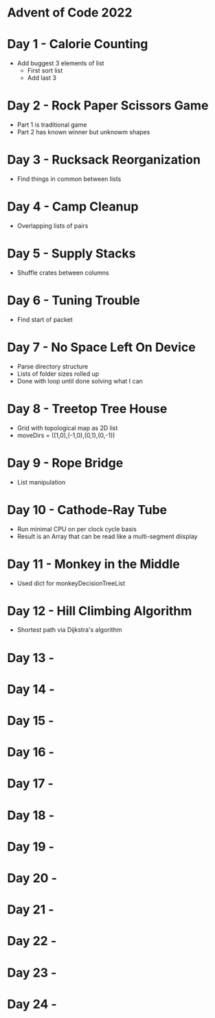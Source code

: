 = Advent of Code 2022 =

= Day 1 - Calorie Counting =

* Add buggest 3 elements of list
** First sort list
** Add last 3

= Day 2 - Rock Paper Scissors Game =

* Part 1 is traditional game
* Part 2 has known winner but unknowm shapes

= Day 3 - Rucksack Reorganization =

* Find things in common between lists

= Day 4 - Camp Cleanup =

* Overlapping lists of pairs

= Day 5 - Supply Stacks =

* Shuffle crates between columns

= Day 6 - Tuning Trouble =

* Find start of packet

= Day 7 - No Space Left On Device =

* Parse directory structure
* Lists of folder sizes rolled up
* Done with loop until done solving what I can

= Day 8 - Treetop Tree House =

* Grid with topological map as 2D list
* moveDirs = ((1,0),(-1,0),(0,1),(0,-1))

= Day 9 - Rope Bridge =

* List manipulation

= Day 10 - Cathode-Ray Tube =

* Run minimal CPU on per clock cycle basis
* Result is an Array that can be read like a multi-segment diisplay

= Day 11 - Monkey in the Middle =

* Used dict for monkeyDecisionTreeList

= Day 12 - Hill Climbing Algorithm =

* Shortest path via Dijkstra's algorithm

= Day 13 - =

= Day 14 - =

= Day 15 - =

= Day 16 - =

= Day 17 - =

= Day 18 - =

= Day 19 - =

= Day 20 - =

= Day 21 - =

= Day 22 - =

= Day 23 - =

= Day 24 - =


